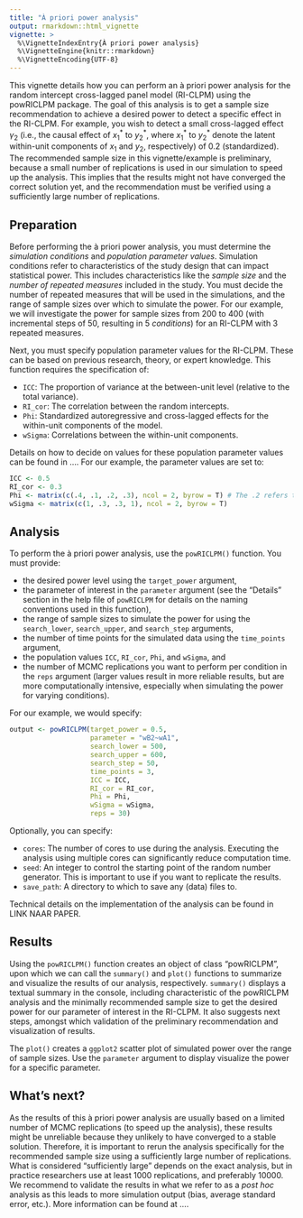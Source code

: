 ```yaml
---
title: "À priori power analysis"
output: rmarkdown::html_vignette
vignette: >
  %\VignetteIndexEntry{À priori power analysis}
  %\VignetteEngine{knitr::rmarkdown}
  %\VignetteEncoding{UTF-8}
---
```

This vignette details how you can perform an à priori power analysis for the random intercept cross-lagged panel model (RI-CLPM) using the powRICLPM package. The goal of this analysis is to get a sample size recommendation to achieve a desired power to detect a specific effect in the RI-CLPM. For example, you wish to detect a small cross-lagged effect $\gamma_{2}$ (i.e., the causal effect of $x_{1}^{*}$ to $y_{2}^{*}$, where $x_{1}^{*}$ to $y_{2}^{*}$ denote the latent within-unit components of $x_{1}$ and $y_{2}$, respectively) of 0.2 (standardized). The recommended sample size in this vignette/example is preliminary, because a small number of replications is used in our simulation to speed up the analysis. This implies that the results might not have converged the correct solution yet, and the recommendation must be verified using a sufficiently large number of replications. 

## Preparation 
Before performing the à priori power analysis, you must determine the *simulation conditions* and *population parameter values*. Simulation conditions refer to characteristics of the study design that can impact statistical power. This includes characteristics like the *sample size* and the *number of repeated measures* included in the study. You must decide the number of repeated measures that will be used in the simulations, and the range of sample sizes over which to simulate the power. For our example, we will investigate the power for sample sizes from 200 to 400 (with incremental steps of 50, resulting in 5 *conditions*) for an RI-CLPM with 3 repeated measures. 

Next, you must specify population parameter values for the RI-CLPM. These can be based on previous research, theory, or expert knowledge. This function requires the specification of:

- `ICC`: The proportion of variance at the between-unit level (relative to the total variance).
- `RI_cor`: The correlation between the random intercepts.
- `Phi`: Standardized autoregressive and cross-lagged effects for the within-unit components of the model.
- `wSigma`: Correlations between the within-unit components. 

Details on how to decide on values for these population parameter values can be found in .... For our example, the parameter values are set to:

```r
ICC <- 0.5
RI_cor <- 0.3
Phi <- matrix(c(.4, .1, .2, .3), ncol = 2, byrow = T) # The .2 refers to our standardized cross-lagged effect of interest
wSigma <- matrix(c(1, .3, .3, 1), ncol = 2, byrow = T)
```

## Analysis
To perform the à priori power analysis, use the `powRICLPM()` function. You must provide:

- the desired power level using the `target_power` argument, 
- the parameter of interest in the `parameter` argument (see the "Details" section in the help file of `powRICLPM` for details on the naming conventions used in this function), 
- the range of sample sizes to simulate the power for using the `search_lower`, `search_upper`, and `search_step` arguments, 
- the number of time points for the simulated data using the `time_points` argument, 
- the population values `ICC`, `RI_cor`, `Phi`, and `wSigma`, and
- the number of MCMC replications you want to perform per condition in the `reps` argument (larger values result in more reliable results, but are more computationally intensive, especially when simulating the power for varying conditions). 

For our example, we would specify:

```r
output <- powRICLPM(target_power = 0.5,
                    parameter = "wB2~wA1",
                    search_lower = 500,
                    search_upper = 600,
                    search_step = 50,
                    time_points = 3,
                    ICC = ICC,
                    RI_cor = RI_cor, 
                    Phi = Phi,
                    wSigma = wSigma,
                    reps = 30)
```

Optionally, you can specify:

- `cores`: The number of cores to use during the analysis. Executing the analysis using multiple cores can significantly reduce computation time.
- `seed`: An integer to control the starting point of the random number generator. This is important to use if you want to replicate the results.
- `save_path`: A directory to which to save any (data) files to. 

Technical details on the implementation of the analysis can be found in LINK NAAR PAPER. 

## Results
Using the `powRICLPM()` function creates an object of class "powRICLPM", upon which we can call the `summary()` and `plot()` functions to summarize and visualize the results of our analysis, respectively. `summary()` displays a textual summary in the console, including characteristic of the powRICLPM analysis and the minimally recommended sample size to get the desired power for our parameter of interest in the RI-CLPM. It also suggests next steps, amongst which validation of the preliminary recommendation and visualization of results. 

The `plot()` creates a `ggplot2` scatter plot of simulated power over the range of sample sizes. Use the `parameter` argument to display visualize the power for a specific parameter. 

## What's next?
As the results of this à priori power analysis are usually based on a limited number of MCMC replications (to speed up the analysis), these results might be unreliable because they unlikely to have converged to a stable solution. Therefore, it is important to rerun the analysis specifically for the recommended sample size using a sufficiently large number of replications. What is considered "sufficiently large" depends on the exact analysis, but in practice researchers use at least 1000 replications, and preferably 10000. We recommend to validate the results in what we refer to as a *post hoc* analysis as this leads to more simulation output (bias, average standard error, etc.). More information can be found at ....  
